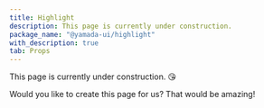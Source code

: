 ```yaml
---
title: Highlight
description: This page is currently under construction.
package_name: "@yamada-ui/highlight"
with_description: true
tab: Props
---
```


This page is currently under construction. 😘

Would you like to create this page for us? That would be amazing!

